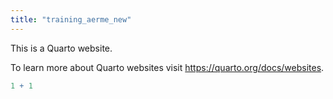 ```yaml
---
title: "training_aerme_new"
---
```


This is a Quarto website.

To learn more about Quarto websites visit <https://quarto.org/docs/websites>.

```r
1 + 1
```
